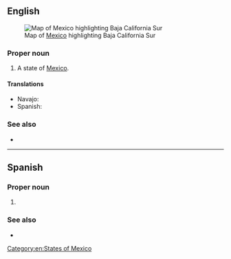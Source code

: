 ==English==
[[File:Mexico map, MX-BCS.svg|thumb|Map of [[Mexico]] highlighting Baja California Sur]]

===Proper noun===
{{en-proper noun}}

# A state of [[Mexico]].

====Translations====
{{trans-top|state of Mexico}}
* Navajo: {{t|nv|Shádiʼááhjí Ayaaí Ahééháshį́į́h Hahoodzo}}
* Spanish: {{t+|es|Baja California Sur|f}}
{{trans-mid}}
{{trans-bottom}}

===See also===
* {{pedialite}}

[[Category:en:States of Mexico]]

----

==Spanish==

===Proper noun===
{{es-proper noun|f}}

# {{place|es|state|c/Mexico}}

===See also===
* {{pedialite|lang=es}}